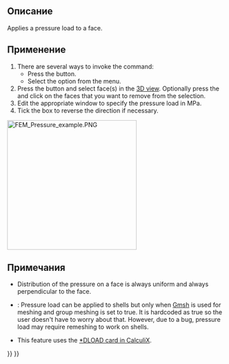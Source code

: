 <languages/>

{{Docnav/ru
|[[FEM_ConstraintForce/ru|Constraint force]]
|[[FEM_ConstraintCentrif/ru|Constraint centrif]]
|[[FEM_Workbench/ru|FEM]]
|IconL=FEM_ConstraintForce.svg
|IconR=FEM_ConstraintSelfWeight.svg
|IconC=Workbench_FEM.svg
}}

<div class="mw-translate-fuzzy">
{{GuiCommand/ru
|Name=FEM ConstraintPressure
|Name/ru=FEM ConstraintPressure
|MenuLocation=Model → Mechanical Constraints → Constraint pressure
|Workbenches=[[FEM_Workbench/ru|FEM]]
|SeeAlso=[[FEM_ConstraintForce/ru|FEM Constraint force]]
}}
</div>

<span id="Description"></span>
==Описание==

Applies a pressure load to a face.

<span id="Usage"></span>
==Применение==

# There are several ways to invoke the command:
#* Press the {{Button|[[Image:FEM_ConstraintPressure.svg|16px]] [[FEM_ConstraintPressure|Pressure load]]}} button.
#* Select the {{MenuCommand|Model → Mechanical boundary conditions and loads → [[Image:FEM_ConstraintPressure.svg|16px]] Pressure load}} option from the menu.
# Press the {{Button|Add}} button and select face(s) in the [[3D_view|3D view]]. Optionally press the {{Button|Remove}} and click on the faces that you want to remove from the selection.
# Edit the appropriate window to specify the pressure load in MPa.
# Tick the box to reverse the direction if necessary.

[[Image:FEM_Pressure_example.PNG|300px]]
{{Caption|Pressure load applied to a cylinder}}

<span id="Notes"></span>
==Примечания==

* Distribution of the pressure on a face is always uniform and always perpendicular to the face.

* {{VersionMinus|0.21}}: Pressure load can be applied to shells but only when [[FEM_MeshGmshFromShape|Gmsh]] is used for meshing and group meshing is set to true. It is hardcoded as true so the user doesn't have to worry about that. However, due to a bug, pressure load may require remeshing to work on shells.
* This feature uses the [https://web.mit.edu/calculix_v2.7/CalculiX/ccx_2.7/doc/ccx/node190.html *DLOAD card in CalculiX].


{{Docnav/ru
|[[FEM_ConstraintForce/ru|Constraint force]]
|[[FEM_ConstraintCentrif/ru|Constraint centrif]]
|[[FEM_Workbench/ru|FEM]]
|IconL=FEM_ConstraintForce.svg
|IconR=FEM_ConstraintSelfWeight.svg
|IconC=Workbench_FEM.svg
}}

{{FEM Tools navi{{#translation:}}}}
{{Userdocnavi{{#translation:}}}}